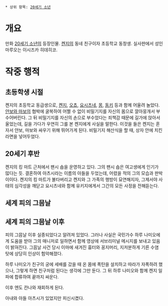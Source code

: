  * 상위 항목: [[20세기 소년]]

= 개요 =

만화 [[20세기 소년]]의 등장인물. [[켄지(20세기 소년)|켄지]]의 동네 친구이자 초등학교 동창생.
실사판에서 성인 마루오는 이시즈카 히데히코.
= 작중 행적 =

== 초등학생 시절 ==

켄지의 초등학교 동급생으로, [[켄지(20세기 소년)|켄지]], [[오쵸(20세기 소년)|오쵸]], [[요시츠네(20세기 소년)|요시츠네]], [[몽(20세기 소년)|몽]], [[동키(20세기 소년)|동키]] 등과 함께 어울려 놀았다.
[[얀보와 마보]]의 협박에 굴복하여 어쩔 수 없이 비밀기지를 자신의 몸으로 깔아뭉개서 부수어버린다. 그 뒤 비밀기지를 자신의 손으로 부수었다는 죄책감 때문에 길가에 앉아서 울었는데, 길을 가다가 우연히 그를 본 켄지에게 사실을 말한다. 이것을 들은 켄지는 혼자서 얀보, 마보와 싸우기 위해 뛰어가게 된다.
비밀기지 해산식을 할 때, 상자 안에 치킨라면을 넣어두었다.

== 20세기 후반 ==

켄지의 킹 마트 근처에서 팬시 숍을 운영하고 있다. 그의 팬시 숍은 여고생에게 인기가 많다는 듯.
결혼하여 아츠시라는 이름의 아들을 두었는데, 어렸을 적의 그의 모습과 판박이이다.
켄지의 킹 마트가 불타버리고 켄지와 그 가족의 행방이 묘연해지자, 그제서야 사태의 심각성을 깨닫고 요시츠네와 함께 유키지에게서 그간의 모든 사정을 전해듣는다.

== 세계 피의 그믐날 ==

== 세계 피의 그믐날 이후 ==

피의 그믐날 이후 실종되었다고 알려져 있었다. 그러나 사실은 국민가수 하루 나미오에게 도움을 받아 그의 매니저로 일하면서 함께 영상에 서브리미널 메시지를 보내고 있음이 밝혀진다. 그믐날 사건 당시 이마에 새겨진 흉터와 꽁지머리, 지저분하게 기른 수염 탓에 상당히 인상이 험악해졌다.

하루 나미오가 친구의 궁에 세배를 갔을 때 온 몸에 폭탄을 설치하고 따라가 자폭하려 했으나, 그렇게 하면 친구처럼 된다는 생각에 그만 둔다. 그 뒤 하루 나미오와 함께 켄지 일파에 합류하여 끝까지 싸운다.

이후 엔도 칸나와 재회하게 된다. 

아내와 아들 아츠시가 있었지만 피신시켰다.
